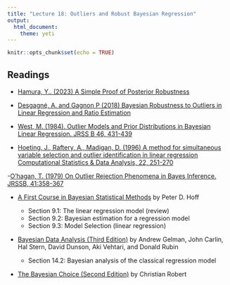 ```yaml
---
title: "Lecture 18: Outliers and Robust Bayesian Regression"
output: 
  html_document:
    theme: yeti
---
```


```r
knitr::opts_chunk$set(echo = TRUE)
```


## Readings

- [Hamura, Y.. (2023) A Simple Proof of Posterior Robustness](https://arxiv.org/pdf/2301.06099.pdf)

- [Desgagné, A. and Gagnon P (2018) Bayesian Robustness to Outliers in Linear Regression and Ratio Estimation](https://arxiv.org/pdf/1612.05307.pdf)
  
- [West, M. (1984). Outlier Models and Prior Distributions in Bayesian Linear Regression. JRSS B 46,  431-439](https://www.jstor.org/stable/2345685)
 
- [Hoeting, J., Raftery, A., Madigan, D. (1996) A method for simultaneous variable selection and outlier identification in linear regression Computational Statistics & Data Analysis, 22, 251-270](https://www.sciencedirect.com/science/article/abs/pii/0167947395000534)
 
 -[O'hagan, T. (1979) On Outlier Rejection Phenomena in Bayes Inference. JRSSB, 41:358-367](https://www.jstor.org/stable/2985064)
 
- [A First Course in Bayesian Statistical Methods](https://find.library.duke.edu/catalog/DUKE004968562) by Peter D. Hoff
 
  + Section 9.1: The linear regression model (review)
  + Section 9.2: Bayesian estimation for a regression model
  + Section 9.3: Model Selection (linear regression)
 



- [Bayesian Data Analysis (Third Edition)](https://find.library.duke.edu/catalog/DUKE006588051?utm_campaign=bento&utm_content=bento_result_link&utm_source=library.duke.edu&utm_medium=referral) by Andrew Gelman, John Carlin, Hal Stern, David Dunson, Aki Vehtari, and Donald Rubin

  + Section 14.2: Bayesian analysis of the classical regression model


- [The Bayesian Choice (Second Edition)](https://link-springer-com.proxy.lib.duke.edu/content/pdf/10.1007%2F0-387-71599-1.pdf)    by Christian Robert

    